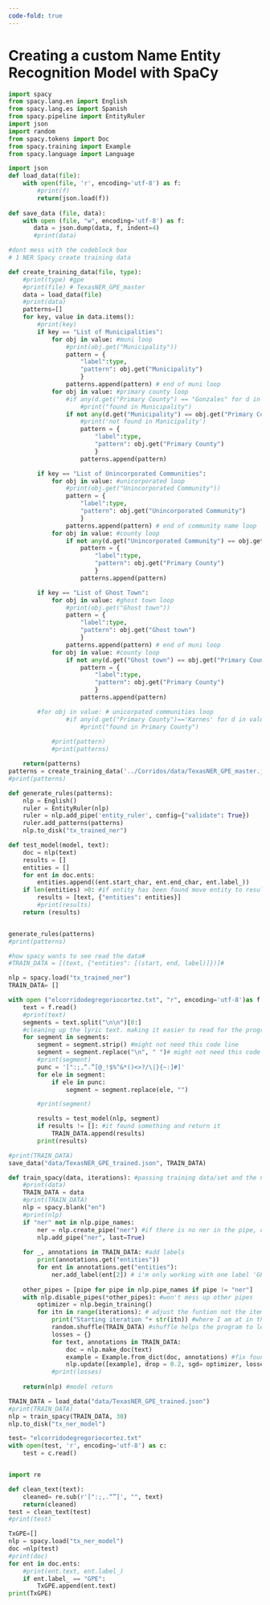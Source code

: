 ```yaml
---
code-fold: true
---
```

# Creating a custom Name Entity Recognition Model with SpaCy 

```python
import spacy
from spacy.lang.en import English
from spacy.lang.es import Spanish
from spacy.pipeline import EntityRuler
import json
import random
from spacy.tokens import Doc
from spacy.training import Example
from spacy.language import Language
```

```python
import json
def load_data(file):
    with open(file, 'r', encoding='utf-8') as f:
        #print(f)
        return(json.load(f))
    
def save_data (file, data):
    with open (file, "w", encoding='utf-8') as f:
       data = json.dump(data, f, indent=4)
       #print(data)
```
```python
#dont mess with the codeblock box 
# 1 NER Spacy create training data

def create_training_data(file, type):
    #print(type) #gpe
    #print(file) # TexasNER_GPE_master
    data = load_data(file)
    #print(data)
    patterns=[]
    for key, value in data.items():
        #print(key)
        if key == "List of Municipalities":
            for obj in value: #muni loop
                #print(obj.get("Municipality"))
                pattern = {
                    "label":type,
                    "pattern": obj.get("Municipality")
                    }
                patterns.append(pattern) # end of muni loop
            for obj in value: #primary county loop 
                #if any(d.get("Primary County") == "Gonzales" for d in value): 
                    #print("found in Municipality") 
                if not any(d.get("Municipality") == obj.get("Primary County") for d in value):
                    #print('not found in Manicipality')
                    pattern = {
                        "label":type,
                        "pattern": obj.get("Primary County")
                        }
                    patterns.append(pattern)           

        if key == "List of Unincorporated Communities":
            for obj in value: #unicorporated loop
                #print(obj.get("Unincorporated Community"))
                pattern = {
                    "label":type,
                    "pattern": obj.get("Unincorporated Community")
                    }
                patterns.append(pattern) # end of community name loop
            for obj in value: #county loop 
                if not any(d.get("Unincorporated Community") == obj.get("Primary County") for d in value):
                    pattern = {
                        "label":type,
                        "pattern": obj.get("Primary County")
                        }
                    patterns.append(pattern)                 

        if key == "List of Ghost Town":
            for obj in value: #ghost town loop
                #print(obj.get("Ghost town"))
                pattern = {
                    "label":type,
                    "pattern": obj.get("Ghost town")
                    }
                patterns.append(pattern) # end of muni loop
            for obj in value: #county loop 
                if not any(d.get("Ghost town") == obj.get("Primary County") for d in value):
                    pattern = {
                        "label":type,
                        "pattern": obj.get("Primary County")
                        }
                    patterns.append(pattern)

        #for obj in value: # unicorpated communities loop
                #if any(d.get("Primary County")=='Karnes' for d in value): 
                    #print("found in Primary County")
        
            #print(pattern)
            #print(patterns)

    return(patterns)
patterns = create_training_data('../Corridos/data/TexasNER_GPE_master.json', 'GPE')
#print(patterns)

```

```python
def generate_rules(patterns):
    nlp = English()
    ruler = EntityRuler(nlp)
    ruler = nlp.add_pipe('entity_ruler', config={"validate": True}) 
    ruler.add_patterns(patterns) 
    nlp.to_disk("tx_trained_ner")

def test_model(model, text):
    doc = nlp(text)
    results = []
    entities = []
    for ent in doc.ents:
        entities.append((ent.start_char, ent.end_char, ent.label_))
    if len(entities) >0: #if entity has been found move entity to results and entity list
        results = [text, {"entities": entities}]
        #print(results)
    return (results)


generate_rules(patterns)
#print(patterns)

#how spacy wants to see read the data#
#TRAIN_DATA = [(text, {"entities": [(start, end, label)]})]#

nlp = spacy.load("tx_trained_ner")
TRAIN_DATA= []

with open ("elcorridodegregoriocortez.txt", "r", encoding='utf-8')as f:
    text = f.read()
    #print(text)
    segments = text.split("\n\n")[0:]
    #cleaning up the lyric text. making it easier to read for the program
    for segment in segments:
        segment = segment.strip() #might not need this code line 
        segment = segment.replace("\n", " ")# might not need this code line
        #print(segment)
        punc = '[":;,“.”[@_!$%^&*()<>?/\|}{~:]#]'
        for ele in segment:
            if ele in punc:
                segment = segment.replace(ele, "")

        #print(segment)

        results = test_model(nlp, segment)
        if results != []: #it found something and return it
            TRAIN_DATA.append(results)
        print(results)

#print(TRAIN_DATA)
save_data("data/TexasNER_GPE_trained.json", TRAIN_DATA)
```
```python
def train_spacy(data, iterations): #passing training data/set and the number/generation of the training process. 30 is good. long time!!!!
    #print(data)
    TRAIN_DATA = data
    #print(TRAIN_DATA)
    nlp = spacy.blank("en")
    #print(nlp)
    if "ner" not in nlp.pipe_names:
        ner = nlp.create_pipe("ner") #if there is no ner in the pipe, create a pipe
        nlp.add_pipe("ner", last=True)
    
    for _, annotations in TRAIN_DATA: #add labels
        print(annotations.get("entities"))
        for ent in annotations.get("entities"):
            ner.add_label(ent[2]) # i'm only working with one label 'GPE' if more increase i believe double check
    
    other_pipes = [pipe for pipe in nlp.pipe_names if pipe != "ner"]  
    with nlp.disable_pipes(*other_pipes): #won't mess up other pipes
        optimizer = nlp.begin_training()
        for itn in range(iterations): # adjust the funtion not the items inside. arg of interations 30 is good
            print("Starting iteration "+ str(itn)) #where I am at in the interations process
            random.shuffle(TRAIN_DATA) #shuffle helps the program to learn not memorize order. 
            losses = {}
            for text, annotations in TRAIN_DATA:
                doc = nlp.make_doc(text)
                example = Example.from_dict(doc, annotations) #fix found here for ValueError: [E973] Unexpected type for NER data https://github.com/explosion/spaCy/issues/7038
                nlp.update([example], drop = 0.2, sgd= optimizer, losses=losses)            
            #print(losses)  
    
    return(nlp) #model return

TRAIN_DATA = load_data("data/TexasNER_GPE_trained.json")
#print(TRAIN_DATA)
nlp = train_spacy(TRAIN_DATA, 30)
nlp.to_disk("tx_ner_model")
```
```python
test= "elcorridodegregoriocortez.txt"
with open(test, 'r', encoding='utf-8') as c:
    test = c.read()


import re

def clean_text(text):
    cleaned= re.sub(r'[":;,.“”]', "", text)
    return(cleaned)
test = clean_text(test)
#print(test)

TxGPE=[]
nlp = spacy.load("tx_ner_model")
doc =nlp(test) 
#print(doc)
for ent in doc.ents:
    #print(ent.text, ent.label_)
    if ent.label_ == "GPE":
        TxGPE.append(ent.text)
print(TxGPE)
```